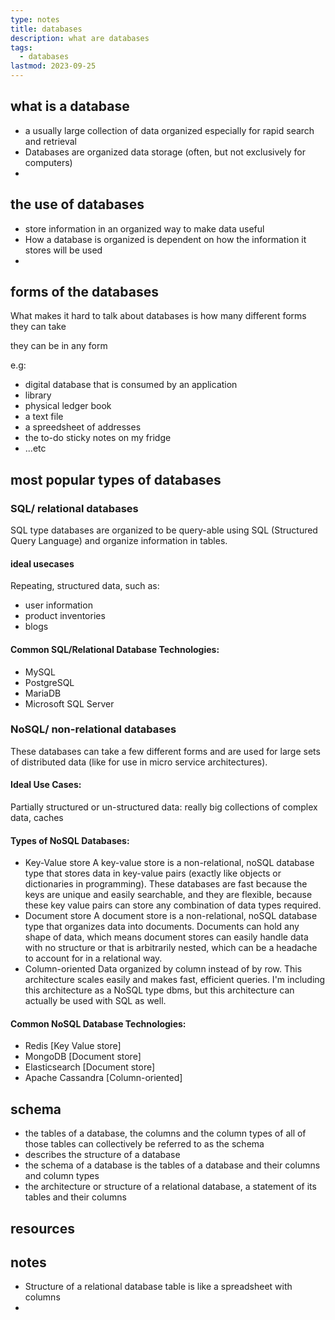 ```yaml
---
type: notes
title: databases
description: what are databases
tags:
  - databases
lastmod: 2023-09-25
---
```


## what is a database

- a usually large collection of data organized especially for rapid search and retrieval
- Databases are organized data storage (often, but not exclusively for computers)
-

## the use of databases

- store information in an organized way to make data useful
- How a database is organized is dependent on how the information it stores will be used
-

## forms of the databases

What makes it hard to talk about databases is how many different forms they can take

they can be in any form

e.g:

- digital database that is consumed by an application
- library
- physical ledger book
- a text file
- a spreedsheet of addresses
- the to-do sticky notes on my fridge
- ...etc

## most popular types of databases

### SQL/ relational databases

SQL type databases are organized to be query-able using SQL (Structured Query Language) and organize information in tables.

#### ideal usecases

Repeating, structured data, such as:

- user information
- product inventories
- blogs

#### Common SQL/Relational Database Technologies:

- MySQL
- PostgreSQL
- MariaDB
- Microsoft SQL Server

### NoSQL/ non-relational databases

These databases can take a few different forms and are used for large sets of distributed data (like for use in micro service architectures).

#### Ideal Use Cases:

Partially structured or un-structured data: really big collections of complex data, caches

#### Types of NoSQL Databases:

- Key-Value store
  A key-value store is a non-relational, noSQL database type that stores data in key-value pairs (exactly like objects or dictionaries in programming).
  These databases are fast because the keys are unique and easily searchable, and they are flexible, because these key value pairs can store any combination of data types required.
- Document store
  A document store is a non-relational, noSQL database type that organizes data into documents.
  Documents can hold any shape of data, which means document stores can easily handle data with no structure or that is arbitrarily nested, which can be a headache to account for in a relational way.
- Column-oriented
  Data organized by column instead of by row.
  This architecture scales easily and makes fast, efficient queries.
  I'm including this architecture as a NoSQL type dbms, but this architecture can actually be used with SQL as well.

#### Common NoSQL Database Technologies:

- Redis [Key Value store]
- MongoDB [Document store]
- Elasticsearch [Document store]
- Apache Cassandra [Column-oriented]

## schema

- the tables of a database, the columns and the column types of all of those tables can collectively be referred to as the schema
- describes the structure of a database
- the schema of a database is the tables of a database and their columns and column types
- the architecture or structure of a relational database, a statement of its tables and their columns

## resources

## notes

- Structure of a relational database table is like a spreadsheet with columns
-
